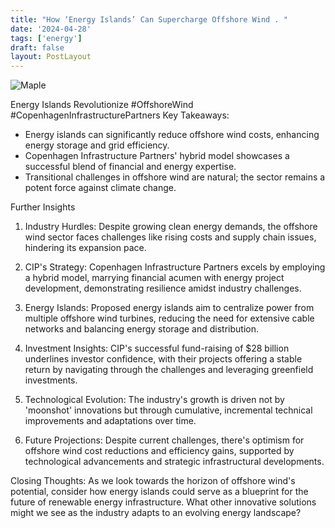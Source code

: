 ```yaml
---
title: "How ‘Energy Islands’ Can Supercharge Offshore Wind . "
date: '2024-04-28'
tags: ['energy']
draft: false
layout: PostLayout
---
```


<div className="flex justify-center">
  <div className="my-1 w-full px-2 xl:my-1 xl:w-1/2 xl:px-2">
    <img src="https://willpolesa.pythonanywhere.com/static/podcast_thumbnails/thumbnail_rec0pQaIXXQUfkH1a.jpg" alt="Maple" className="mx-auto h-58 w-auto" />
  </div>
</div>

Energy Islands Revolutionize #OffshoreWind #CopenhagenInfrastructurePartners
Key Takeaways:
- Energy islands can significantly reduce offshore wind costs, enhancing energy storage and grid efficiency.
- Copenhagen Infrastructure Partners' hybrid model showcases a successful blend of financial and energy expertise.
- Transitional challenges in offshore wind are natural; the sector remains a potent force against climate change.

Further Insights
1. Industry Hurdles:
Despite growing clean energy demands, the offshore wind sector faces challenges like rising costs and supply chain issues, hindering its expansion pace.

2. CIP's Strategy:
Copenhagen Infrastructure Partners excels by employing a hybrid model, marrying financial acumen with energy project development, demonstrating resilience amidst industry challenges.

3. Energy Islands:
Proposed energy islands aim to centralize power from multiple offshore wind turbines, reducing the need for extensive cable networks and balancing energy storage and distribution.

4. Investment Insights:
CIP's successful fund-raising of $28 billion underlines investor confidence, with their projects offering a stable return by navigating through the challenges and leveraging greenfield investments.

5. Technological Evolution:
The industry's growth is driven not by 'moonshot' innovations but through cumulative, incremental technical improvements and adaptations over time.

6. Future Projections:
Despite current challenges, there's optimism for offshore wind cost reductions and efficiency gains, supported by technological advancements and strategic infrastructural developments.

Closing Thoughts:
As we look towards the horizon of offshore wind's potential, consider how energy islands could serve as a blueprint for the future of renewable energy infrastructure. What other innovative solutions might we see as the industry adapts to an evolving energy landscape?
